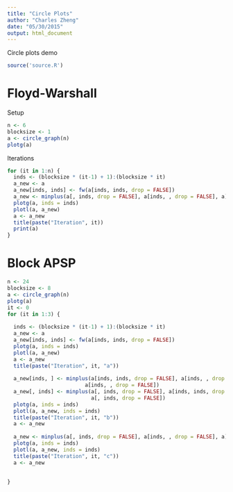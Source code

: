 ```yaml
---
title: "Circle Plots"
author: "Charles Zheng"
date: "05/30/2015"
output: html_document
---
```


Circle plots demo

```r
source('source.R')
```

# Floyd-Warshall

Setup

```r
n <- 6
blocksize <- 1
a <- circle_graph(n)
plotg(a)
```

Iterations
```r
for (it in 1:n) {
  inds <- (blocksize * (it-1) + 1):(blocksize * it)
  a_new <- a
  a_new[inds, inds] <- fw(a[inds, inds, drop = FALSE])
  a_new <- minplus(a[, inds, drop = FALSE], a[inds, , drop = FALSE], a)
  plotg(a, inds = inds)
  plotl(a, a_new)
  a <- a_new
  title(paste("Iteration", it))
  print(a)
}
```

# Block APSP

```r
n <- 24
blocksize <- 8
a <- circle_graph(n)
plotg(a)
it <- 0
for (it in 1:3) {
  
  inds <- (blocksize * (it-1) + 1):(blocksize * it)
  a_new <- a
  a_new[inds, inds] <- fw(a[inds, inds, drop = FALSE])
  plotg(a, inds = inds)
  plotl(a, a_new)
  a <- a_new
  title(paste("Iteration", it, "a"))
  
  a_new[inds, ] <- minplus(a[inds, inds, drop = FALSE], a[inds, , drop = FALSE],
                         a[inds, , drop = FALSE])
  a_new[, inds] <- minplus(a[, inds, drop = FALSE], a[inds, inds, drop = FALSE],
                           a[, inds, drop = FALSE])
  plotg(a, inds = inds)
  plotl(a, a_new, inds = inds)
  title(paste("Iteration", it, "b"))
  a <- a_new
  
  a_new <- minplus(a[, inds, drop = FALSE], a[inds, , drop = FALSE], a)
  plotg(a, inds = inds)
  plotl(a, a_new, inds = inds)
  title(paste("Iteration", it, "c"))
  a <- a_new
  
  
}
```
